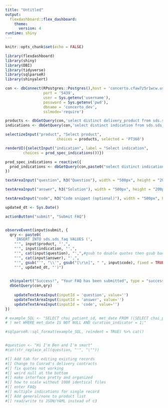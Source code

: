```yaml
---
title: "Untitled"
output:
  flexdashboard::flex_dashboard:
    theme: 
      version: 4
runtime: shiny
---
```


```r
knitr::opts_chunk$set(echo = FALSE)

library(flexdashboard)
library(shiny)
library(DBI)
library(tidyverse)
library(sqlparseR)
library(shinyalert)

con <- dbConnect(RPostgres::Postgres(),host = 'concerto.cfaw7z5r1wcw.us-east-1.redshift.amazonaws.com',
                 port = '5439',
                 user = Sys.getenv('username'),
                 password = Sys.getenv('pwd'),
                 dbname = 'concerto_dev',
                 sslmode='require')

```

```r
products <- dbGetQuery(con,'select distinct delivery_product from sds.sds_delivery_counts_202209 order by delivery_product desc')
indications <- dbGetQuery(con,'select distinct indication from sds.sds_delivery_counts_202209 order by indication asc')

selectizeInput("product", "Select product",
                       choices = products, selected = 'PT360')

renderUI({selectInput("indication", label = "Select indication",
        choices = prod_spec_indications())})

prod_spec_indications = reactive({
  prod_indications <- dbGetQuery(con,paste0("select distinct indication from sds.sds_delivery_counts_202209 where delivery_product ilike '", input$product, "' order by indication asc"))
})

textAreaInput("question", h3("Question"), width = "500px", height = "200px")

textAreaInput("answer", h3("Solution"), width = "500px", height = "200px")

textAreaInput("code", h3("Code snippet (optional)"), width = "500px", height = "200px")

updated_dt <- Sys.Date()

actionButton("submit", "Submit FAQ")


observeEvent(input$submit, {
  qry <- paste0(
    'INSERT INTO sds.sds_faq VALUES (',
    "'", input$product, "',",
    "'", input$indication, "',",
    "'", cat(input$question), "',",#gsub to double quotes then gsub back to single
    "'", cat(input$answer), "',",
    "'", gsub("'", "\\'", gsub("[\r\n]", " ", input$code), fixed = TRUE), "',",
    "'", updated_dt, "')")

   
  shinyalert("Success!", "Your FAQ has been submitted", type = "success")
  dbGetQuery(con,qry)
  
    updateTextAreaInput(inputId = 'question', value='')
    updateTextAreaInput(inputId = 'answer', value='')
    updateTextAreaInput(inputId = 'code', value='')
})

# example_SQL <- "SELECT chai_patient_id, met_date FROM ((SELECT chai_patient_id, curation_indicator, stage_date AS met_date FROM staging WHERE LOWER(stage_group_name) LIKE 'stage 4%' OR LOWER(mstage_name) LIKE '%m1%') UNION (SELECT chai_patient_id, curation_indicator, diagnosis_date AS met_date FROM condition WHERE LOWER(diagnosis_type_name) ILIKE 'metastatic%')
# ) met WHERE met_date IS NOT NULL AND curation_indicator = 1;"

#sqlparseR::sql_format(example_SQL, reindent = TRUE) %>% cat()


#question <- "Hi I'm Ben and I'm smart"
#cat(str_replace_all(question, "'", "\""))

#[] Add tab for editing existing records
#[] Change to Conrad's delivery contracts
#[] fix quotes not working
#[] weird null at the bottom
#[] make interface pretty and organized
#[] how to scale without 1000 identical files
#[] enter FAQs 
#[] multiple indications for single record
#[] Add general/none to product list
#[] read/write to JSON/YAML instead of c3
```


